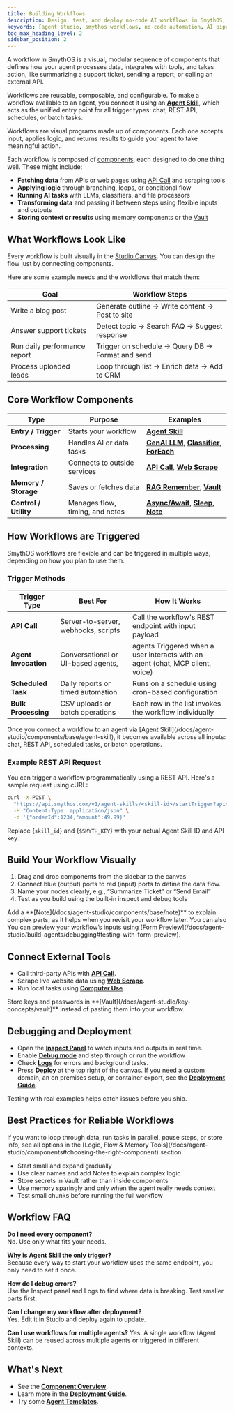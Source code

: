 ```yaml
---
title: Building Workflows
description: Design, test, and deploy no-code AI workflows in SmythOS, powered by reusable components and a visual builder
keywords: [agent studio, smythos workflows, no-code automation, AI pipelines, visual builder]
toc_max_heading_level: 2
sidebar_position: 2
---
```


A workflow in SmythOS is a visual, modular sequence of components that defines how your agent processes data, integrates with tools, and takes action, like summarizing a support ticket, sending a report, or calling an external API.

Workflows are reusable, composable, and configurable. To make a workflow available to an agent, you connect it using an **[Agent Skill](/docs/agent-studio/components/base/agent-skill)**, which acts as the unified entry point for all trigger types: chat, REST API, schedules, or batch tasks.

<InfoCallout title="Workflows are actions your agent performs">
Workflows are visual programs made up of components. Each one accepts input, applies logic, and returns results to guide your agent to take meaningful action.
</InfoCallout>

Each workflow is composed of [components](/docs/agent-studio/components), each designed to do one thing well. These might include:

- **Fetching data** from APIs or web pages using [API Call](/docs/agent-studio/components/base/api-output) and scraping tools  
- **Applying logic** through branching, loops, or conditional flow  
- **Running AI tasks** with LLMs, classifiers, and file processors  
- **Transforming data** and passing it between steps using flexible inputs and outputs  
- **Storing context or results** using memory components or the [Vault](/docs/agent-studio/key-concepts/vault)  

<Spacer size="md" />

## What Workflows Look Like

Every workflow is built visually in the [Studio Canvas](/docs/agent-studio/key-concepts/canvas). You can design the flow just by connecting components.

Here are some example needs and the workflows that match them:

| Goal                        | Workflow Steps                                      |
|-----------------------------|-----------------------------------------------------|
| Write a blog post           | Generate outline → Write content → Post to site     |
| Answer support tickets      | Detect topic → Search FAQ → Suggest response        |
| Run daily performance report | Trigger on schedule → Query DB → Format and send    |
| Process uploaded leads      | Loop through list → Enrich data → Add to CRM        |

<Spacer size="md" />

## Core Workflow Components

| Type            | Purpose                   | Examples                                                                                  |
|-----------------|---------------------------|-------------------------------------------------------------------------------------------|
| **Entry / Trigger**   | Starts your workflow      | **[Agent Skill](/docs/agent-studio/components/base/agent-skill)**                                                                      |
| **Processing**   | Handles AI or data tasks       | **[GenAI LLM](/docs/agent-studio/components/base/gen-ai-llm)**, **[Classifier](/docs/agent-studio/components/base/classifier)**, **[ForEach](/docs/agent-studio/components/advanced/for-each)** |
| **Integration**  | Connects to outside services   | **[API Call](/docs/agent-studio/components/advanced/api-call)**, **[Web Scrape](/docs/agent-studio/components/tools/web-scrape)**          |
| **Memory / Storage**  | Saves or fetches data           | **[RAG Remember](/docs/agent-studio/components/rag-data/rag-remember)**, **[Vault](/docs/agent-studio/key-concepts/vault)**                 |
| **Control / Utility** | Manages flow, timing, and notes | **[Async/Await](/docs/agent-studio/components/advanced/async)**, **[Sleep](/docs/agent-studio/components/advanced/sleep)**, **[Note](/docs/agent-studio/components/base/note)** |

<Spacer size="md" />

## How Workflows are Triggered
SmythOS workflows are flexible and can be triggered in multiple ways, depending on how you plan to use them.

### Trigger Methods

| Trigger Type         | Best For                          | How It Works                                                |
|----------------------|------------------------------------|--------------------------------------------------------------|
| **API Call**         | Server-to-server, webhooks, scripts | Call the workflow's REST endpoint with input payload         |
| **Agent Invocation** | Conversational or UI-based agents,  |  agents	Triggered when a user interacts with an agent (chat, MCP client, voice) |
| **Scheduled Task**   | Daily reports or timed automation  | Runs on a schedule using cron-based configuration            |
| **Bulk Processing**  | CSV uploads or batch operations     | Each row in the list invokes the workflow individually       |

<TipCallout title="One trigger, many uses">
Once you connect a workflow to an agent via [Agent Skill](/docs/agent-studio/components/base/agent-skill), it becomes available across all inputs: chat, REST API, scheduled tasks, or batch operations.
</TipCallout>

### Example REST API Request

You can trigger a workflow programmatically using a REST API. Here's a sample request using cURL:

```bash
curl -X POST \
  "https://api.smythos.com/v1/agent-skills/<skill-id>/startTrigger?apiKey=$SMYTH_KEY" \
  -H "Content-Type: application/json" \
  -d '{"orderId":1234,"amount":49.99}'
```

Replace {`skill_id`} and {`$SMYTH_KEY`} with your actual Agent Skill ID and API key.

<Spacer size="md" />

## Build Your Workflow Visually

1. Drag and drop components from the sidebar to the canvas
2. Connect blue (output) ports to red (input) ports to define the data flow.
3. Name your nodes clearly, e.g., “Summarize Ticket” or “Send Email”
4. Test as you build using the built-in inspect and debug tools

<TipCallout title="Keep it clear">
Add a **[Note](/docs/agent-studio/components/base/note)** to explain complex parts, as it helps when you revisit your workflow later. You can also You can preview your workflow’s inputs using [Form Preview](/docs/agent-studio/build-agents/debugging#testing-with-form-preview).
</TipCallout>

<Spacer size="md" />

## Connect External Tools

- Call third-party APIs with **[API Call](/docs/agent-studio/components/advanced/api-call)**.  
- Scrape live website data using **[Web Scrape](/docs/agent-studio/components/tools/web-scrape)**.  
- Run local tasks using **[Computer Use](/docs/agent-studio/components/tools/computer-use)**.  

<InfoCallout title="Keep your secrets secure">
Store keys and passwords in **[Vault](/docs/agent-studio/key-concepts/vault)** instead of pasting them into your workflow.
</InfoCallout>

<Spacer size="md" />

## Debugging and Deployment

* Open the **[Inspect Panel](/docs/agent-studio/build-agents/debugging#inspect-panel)** to watch inputs and outputs in real time.  
* Enable **[Debug mode](/docs/agent-studio/build-agents/debugging)** and step through or run the workflow
* Check **[Logs](/docs/agent-studio/build-agents/debugging#logs)** for errors and background tasks.  
* Press **[Deploy](/docs/agent-deployments/overview)** at the top right of the canvas. If you need a custom domain, an on premises setup, or container export, see the **[Deployment Guide](/docs/agent-deployments/overview)**.

<TipCallout title="Run sample inputs as you go"> Testing with real examples helps catch issues before you ship. </TipCallout>
 <Spacer size="md" />

## Best Practices for Reliable Workflows

<InfoCallout title="Add Logic, Loops, and Memory to Workflows">
If you want to loop through data, run tasks in parallel, pause steps, or store info, see all options in the [Logic, Flow & Memory Tools](/docs/agent-studio/components#choosing-the-right-component) section.
</InfoCallout>

- Start small and expand gradually  
- Use clear names and add Notes to explain complex logic  
- Store secrets in Vault rather than inside components
- Use memory sparingly and only when the agent really needs context  
- Test small chunks before running the full workflow  
<Spacer size="md" />

## Workflow FAQ

<InfoCallout title="Common Questions">

**Do I need every component?**  
No. Use only what fits your needs.

**Why is Agent Skill the only trigger?**  
Because every way to start your workflow uses the same endpoint, you only need to set it once.

**How do I debug errors?**  
Use the Inspect panel and Logs to find where data is breaking. Test smaller parts first.

**Can I change my workflow after deployment?**  
Yes. Edit it in Studio and deploy again to update.

**Can I use workflows for multiple agents?**
Yes. A single workflow (Agent Skill) can be reused across multiple agents or triggered in different contexts.

</InfoCallout>

<Spacer size="md" />

## What's Next

* See the **[Component Overview](/docs/agent-studio/components)**.  
* Learn more in the **[Deployment Guide](/docs/agent-deployments/overview)**.  
* Try some **[Agent Templates](https://app.smythos.com/templates)**.  
